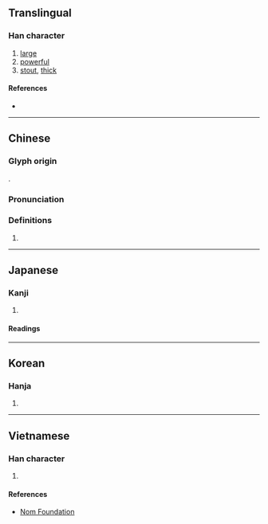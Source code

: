 {{also|弉}}
{{character info/new}}
==Translingual==

===Han character===
{{Han char|rn=37|rad=大|as=07|sn=10|four=24430|canj=VGK|ids=⿱壯大}}

# [[large]]
# [[powerful]]
# [[stout]], [[thick]]

====References====
* {{Han ref|kx=0252.080|dkj=05928|dj=0514.030|hdz=10542.020|uh=5958|ud=22872|bh=AE4E|bd=44622}}

----

==Chinese==
{{zh-forms}}

===Glyph origin===
{{Han etym}}
{{Han compound|壯|大|c1=p|c2=s|ls=psc}}.

===Pronunciation===
{{zh-pron
|m=zàng,zhuǎng
|c=zong1,zong6
|mc=y
|oc=y
|ma=
|cat=a
}}

===Definitions===
{{zh-hanzi}}

# {{rfdef|zh}}

----

==Japanese==

===Kanji===
{{ja-kanji|grade=|rs=大07}}

# {{rfdef|ja|sort=大07}}

====Readings====
{{ja-readings
|on=じょう, そう, ぞう
|kun=さか-ん
}}

----

==Korean==

===Hanja===
{{ko-hanja|hangeul=장|rv=jang|mr=chang}}

# {{rfdef|ko|sort=大07}}

----

==Vietnamese==

===Han character===
{{vi-hantu|[[tráng]]|rs=大07}}

# {{rfdef|vi|sort=大07}}

====References====
* [http://nomfoundation.org/common/nom_details.php?codepoint=5958 Nom Foundation]